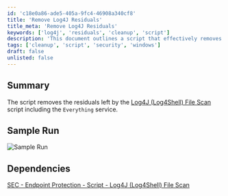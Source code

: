 ```yaml
---
id: 'c18e0a86-ade5-405a-9fc4-46908a340cf8'
title: 'Remove Log4J Residuals'
title_meta: 'Remove Log4J Residuals'
keywords: ['log4j', 'residuals', 'cleanup', 'script']
description: 'This document outlines a script that effectively removes residuals left by the Log4J (Log4Shell) File Scan script, including the cleanup of the Everything service. It provides a summary, sample run, and dependencies for successful execution.'
tags: ['cleanup', 'script', 'security', 'windows']
draft: false
unlisted: false
---
```

## Summary

The script removes the residuals left by the [Log4J (Log4Shell) File Scan](https://proval.itglue.com/DOC-5078775-8881631) script including the `Everything` service.

## Sample Run

![Sample Run](../../../static/img/Log4J-Remediation-Residue-Removal/image_1.png)

## Dependencies

[SEC - Endpoint Protection - Script - Log4J (Log4Shell) File Scan](https://proval.itglue.com/DOC-5078775-8881631)












